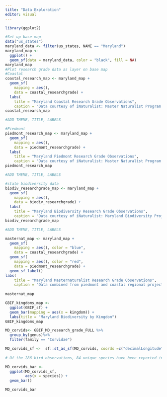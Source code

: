 ```yaml
---
title: "Data Exploration"
editor: visual
---
```


```r
library(ggplot2)

```

```r
#Set up base map
data("us_states")
maryland_data <- filter(us_states, NAME == "Maryland")
maryland_map <-
  ggplot() +
  geom_sf(data = maryland_data, color = "black", fill = NA)
maryland_map
#Plot research grade data as layer on base map
#Coastal
coastal_research_map <- maryland_map +
  geom_sf(
    mapping = aes(),
    data = coastal_researchgrade) +
  labs(
    title = "Maryland Coastal Research Grade Observations",
    caption = "Data courtesy of iNaturalist: Master Naturalist Program - Coastal Plain \n project_id = 474")
coastal_research_map

#ADD THEME, TITLE, LABELS

#Piedmont
piedmont_research_map <- maryland_map +
  geom_sf(
    mapping = aes(),
    data = piedmont_researchgrade) +
  labs(
    title = "Maryland Piedmont Research Grade Observations",
    caption = "Data courtesy of iNaturalist: Master Naturalist Program - Piedmont Region \n project_id = 1396")
piedmont_research_map

#ADD THEME, TITLE, LABELS

#state biodiversity data
biodiv_researchgrade_map <- maryland_map +
  geom_sf(
    mapping = aes(),
    data = biodiv_researchgrade) +
  labs(
    title = "Maryland Biodiversity Research Grade Observations",
    caption = "Data courtesy of iNaturalist: Maryland Biodiversity Project \n project_id = 17241")
biodiv_researchgrade_map

#ADD THEME, TITLE, LABELS
```

```r
masternat_map <- maryland_map +
  geom_sf(
    mapping = aes(), color = "blue",
    data = coastal_researchgrade) +
  geom_sf(
    mapping = aes(), color = "red",
    data = piedmont_researchgrade) +
  geom_sf_label()
labs(
    title = "Maryland Masternaturalist Research Grade Observations",
    caption = "Data combined from piedmont and coastal regional projects")
  
masternat_map
```

```r
GBIF_kingdoms_map <- 
  ggplot(GBIF_sf) +
  geom_bar(mapping = aes(x = kingdom)) +
  labs(title = "Maryland Biodiversity by Kingdom")
GBIF_kingdoms_map

```

```r
MD_corvids<- GBIF_MD_research_grade_FULL %>%
  group_by(genus)%>%
  filter(family == "Corvidae")

MD_corvids_sf <-  sf::st_as_sf(MD_corvids, coords =c("decimalLongitude", "decimalLatitude"), crs = st_crs(4269))
  
# Of the 286 bird observations, 84 unique species have been reported in this dataset.

MD_corvids_bar <-
  ggplot(MD_corvids_sf, 
         aes(x = species)) +
  geom_bar() 

MD_corvids_bar
```
